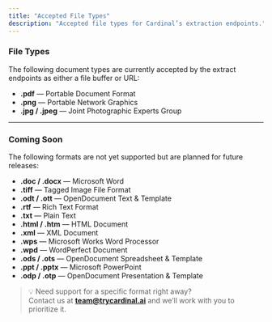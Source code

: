 ```yaml
---
title: "Accepted File Types"
description: "Accepted file types for Cardinal’s extraction endpoints."
---
```


### File Types
The following document types are currently accepted by the extract endpoints as either a file buffer or URL:

- **.pdf** — Portable Document Format  
- **.png** — Portable Network Graphics  
- **.jpg / .jpeg** — Joint Photographic Experts Group  

---

### Coming Soon
The following formats are not yet supported but are planned for future releases:

- **.doc / .docx** — Microsoft Word  
- **.tiff** — Tagged Image File Format  
- **.odt / .ott** — OpenDocument Text & Template  
- **.rtf** — Rich Text Format  
- **.txt** — Plain Text  
- **.html / .htm** — HTML Document  
- **.xml** — XML Document  
- **.wps** — Microsoft Works Word Processor  
- **.wpd** — WordPerfect Document  
- **.ods / .ots** — OpenDocument Spreadsheet & Template  
- **.ppt / .pptx** — Microsoft PowerPoint  
- **.odp / .otp** — OpenDocument Presentation & Template  

> 💡 Need support for a specific format right away?  
> Contact us at **team@trycardinal.ai** and we’ll work with you to prioritize it.
